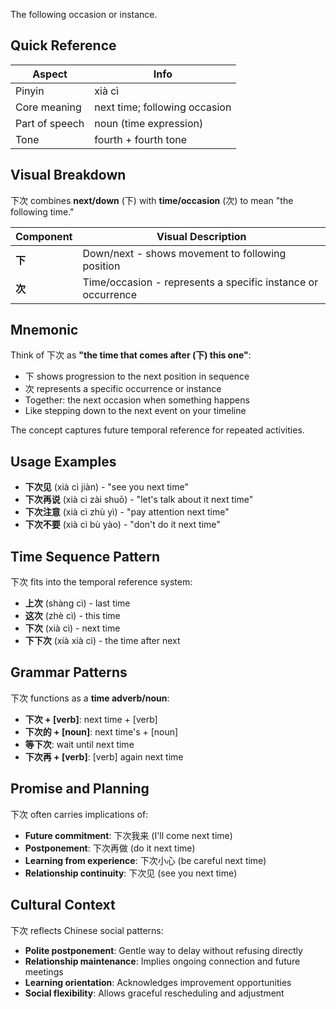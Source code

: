 The following occasion or instance.

## Quick Reference

| Aspect         | Info                          |
| -------------- | ----------------------------- |
| Pinyin         | xià cì                        |
| Core meaning   | next time; following occasion |
| Part of speech | noun (time expression)        |
| Tone           | fourth + fourth tone          |

## Visual Breakdown

下次 combines **next/down** (下) with **time/occasion** (次) to mean "the following time."

| Component | Visual Description                                           |
| --------- | ------------------------------------------------------------ |
| **下**    | Down/next - shows movement to following position             |
| **次**    | Time/occasion - represents a specific instance or occurrence |

## Mnemonic

Think of 下次 as **"the time that comes after (下) this one"**:

- 下 shows progression to the next position in sequence
- 次 represents a specific occurrence or instance
- Together: the next occasion when something happens
- Like stepping down to the next event on your timeline

The concept captures future temporal reference for repeated activities.

## Usage Examples

- **下次见** (xià cì jiàn) - "see you next time"
- **下次再说** (xià cì zài shuō) - "let's talk about it next time"
- **下次注意** (xià cì zhù yì) - "pay attention next time"
- **下次不要** (xià cì bù yào) - "don't do it next time"

## Time Sequence Pattern

下次 fits into the temporal reference system:

- **上次** (shàng cì) - last time
- **这次** (zhè cì) - this time
- **下次** (xià cì) - next time
- **下下次** (xià xià cì) - the time after next

## Grammar Patterns

下次 functions as a **time adverb/noun**:

- **下次 + [verb]**: next time + [verb]
- **下次的 + [noun]**: next time's + [noun]
- **等下次**: wait until next time
- **下次再 + [verb]**: [verb] again next time

## Promise and Planning

下次 often carries implications of:

- **Future commitment**: 下次我来 (I'll come next time)
- **Postponement**: 下次再做 (do it next time)
- **Learning from experience**: 下次小心 (be careful next time)
- **Relationship continuity**: 下次见 (see you next time)

## Cultural Context

下次 reflects Chinese social patterns:

- **Polite postponement**: Gentle way to delay without refusing directly
- **Relationship maintenance**: Implies ongoing connection and future meetings
- **Learning orientation**: Acknowledges improvement opportunities
- **Social flexibility**: Allows graceful rescheduling and adjustment
